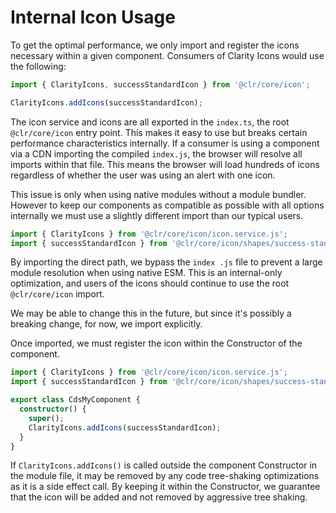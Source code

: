 
<Meta title="Internal/Documentation/Using Icons" />

# Internal Icon Usage

To get the optimal performance, we only import and register the icons necessary
within a given component. Consumers of Clarity Icons would use the following:

```typescript
import { ClarityIcons, successStandardIcon } from '@clr/core/icon';

ClarityIcons.addIcons(successStandardIcon);
```

The icon service and icons are all exported in the `index.ts`, the root
`@clr/core/icon` entry point. This makes it easy to use but breaks certain performance
characteristics internally. If a consumer is using a component via a CDN
importing the compiled `index.js`, the browser will resolve all imports within
that file. This means the browser will load hundreds of icons regardless of whether
the user was using an alert with one icon.

This issue is only when using native modules without a module bundler. However
to keep our components as compatible as possible with all options internally we
must use a slightly different import than our typical users.

```typescript
import { ClarityIcons } from '@clr/core/icon/icon.service.js';
import { successStandardIcon } from '@clr/core/icon/shapes/success-standard.js';
```

By importing the direct path, we bypass the `index .js` file to prevent
a large module resolution when using native ESM. This is an internal-only
optimization, and users of the icons should continue to use the root `@clr/core/icon` import.

We may be able to change this in the future, but since it's possibly a breaking
change, for now, we import explicitly.

Once imported, we must register the icon within the Constructor of the component.

```typescript
import { ClarityIcons } from '@clr/core/icon/icon.service.js';
import { successStandardIcon } from '@clr/core/icon/shapes/success-standard.js';

export class CdsMyComponent {
  constructor() {
    super();
    ClarityIcons.addIcons(successStandardIcon);
  }
}
```

If `ClarityIcons.addIcons()` is called outside the component Constructor in the
module file, it may be removed by any code tree-shaking optimizations as it is a
side effect call. By keeping it within the Constructor, we guarantee that the
icon will be added and not removed by aggressive tree shaking.
